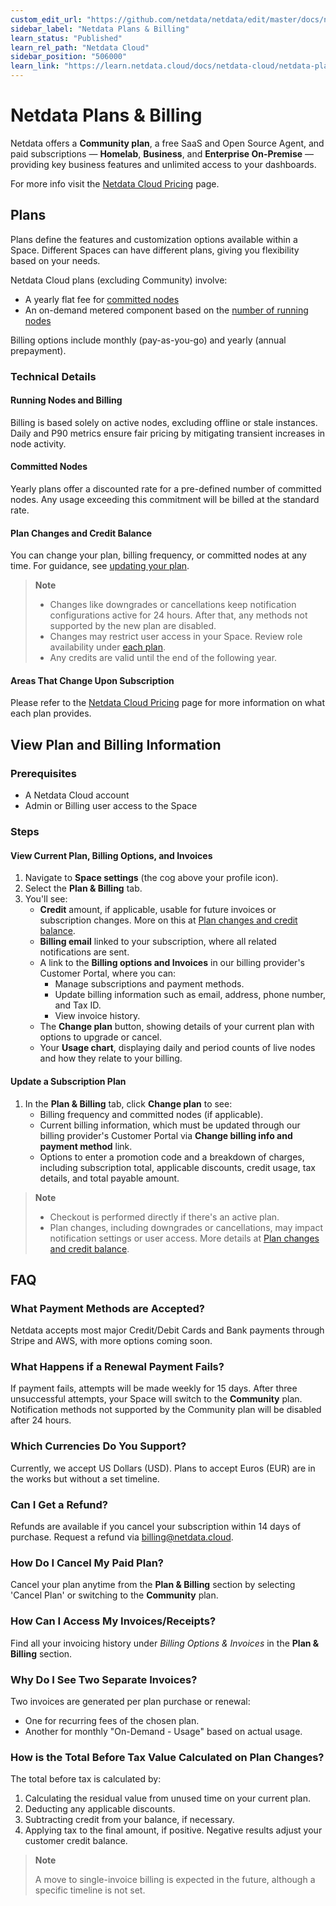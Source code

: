 ```yaml
---
custom_edit_url: "https://github.com/netdata/netdata/edit/master/docs/netdata-cloud/view-plan-and-billing.md"
sidebar_label: "Netdata Plans & Billing"
learn_status: "Published"
learn_rel_path: "Netdata Cloud"
sidebar_position: "506000"
learn_link: "https://learn.netdata.cloud/docs/netdata-cloud/netdata-plans-&-billing"
---
```


# Netdata Plans & Billing

Netdata offers a **Community plan**, a free SaaS and Open Source Agent, and paid subscriptions — **Homelab**, **Business**, and **Enterprise On-Premise** — providing key business features and unlimited access to your dashboards.

For more info visit the [Netdata Cloud Pricing](https://netdata.cloud/pricing) page.

## Plans

Plans define the features and customization options available within a Space. Different Spaces can have different plans, giving you flexibility based on your needs.

Netdata Cloud plans (excluding Community) involve:

- A yearly flat fee for [committed nodes](#committed-nodes)
- An on-demand metered component based on the [number of running nodes](#running-nodes-and-billing)

Billing options include monthly (pay-as-you-go) and yearly (annual prepayment).

### Technical Details

#### Running Nodes and Billing

Billing is based solely on active nodes, excluding offline or stale instances. Daily and P90 metrics ensure fair pricing by mitigating transient increases in node activity.

#### Committed Nodes

Yearly plans offer a discounted rate for a pre-defined number of committed nodes. Any usage exceeding this commitment will be billed at the standard rate.

#### Plan Changes and Credit Balance

You can change your plan, billing frequency, or committed nodes at any time. For guidance, see [updating your plan](#update-a-subscription-plan).

> **Note**
>
> - Changes like downgrades or cancellations keep notification configurations active for 24 hours. After that, any methods not supported by the new plan are disabled.
> - Changes may restrict user access in your Space. Review role availability under [each plan](https://netdata.cloud/pricing).
> - Any credits are valid until the end of the following year.

#### Areas That Change Upon Subscription

Please refer to the [Netdata Cloud Pricing](https://netdata.cloud/pricing) page for more information on what each plan provides.

## View Plan and Billing Information

### Prerequisites

- A Netdata Cloud account
- Admin or Billing user access to the Space

### Steps

#### View Current Plan, Billing Options, and Invoices

1. Navigate to **Space settings** (the cog above your profile icon).
2. Select the **Plan & Billing** tab.
3. You'll see:
   - **Credit** amount, if applicable, usable for future invoices or subscription changes. More on this at [Plan changes and credit balance](/docs/netdata-cloud/netdata-plans-&-billing#plan-changes-and-credit-balance).
   - **Billing email** linked to your subscription, where all related notifications are sent.
   - A link to the **Billing options and Invoices** in our billing provider's Customer Portal, where you can:
     - Manage subscriptions and payment methods.
     - Update billing information such as email, address, phone number, and Tax ID.
     - View invoice history.
   - The **Change plan** button, showing details of your current plan with options to upgrade or cancel.
   - Your **Usage chart**, displaying daily and period counts of live nodes and how they relate to your billing.

#### Update a Subscription Plan

1. In the **Plan & Billing** tab, click **Change plan** to see:
   - Billing frequency and committed nodes (if applicable).
   - Current billing information, which must be updated through our billing provider's Customer Portal via **Change billing info and payment method** link.
   - Options to enter a promotion code and a breakdown of charges, including subscription total, applicable discounts, credit usage, tax details, and total payable amount.

> **Note**
>
> - Checkout is performed directly if there's an active plan.
> - Plan changes, including downgrades or cancellations, may impact notification settings or user access. More details at [Plan changes and credit balance](/docs/netdata-cloud/netdata-plans-&-billing#plan-changes-and-credit-balance).

## FAQ

### What Payment Methods are Accepted?

Netdata accepts most major Credit/Debit Cards and Bank payments through Stripe and AWS, with more options coming soon.

### What Happens if a Renewal Payment Fails?

If payment fails, attempts will be made weekly for 15 days. After three unsuccessful attempts, your Space will switch to the **Community** plan. Notification methods not supported by the Community plan will be disabled after 24 hours.

### Which Currencies Do You Support?

Currently, we accept US Dollars (USD). Plans to accept Euros (EUR) are in the works but without a set timeline.

### Can I Get a Refund?

Refunds are available if you cancel your subscription within 14 days of purchase. Request a refund via [billing@netdata.cloud](mailto:billing@netdata.cloud).

### How Do I Cancel My Paid Plan?

Cancel your plan anytime from the **Plan & Billing** section by selecting 'Cancel Plan' or switching to the **Community** plan.

### How Can I Access My Invoices/Receipts?

Find all your invoicing history under _Billing Options & Invoices_ in the **Plan & Billing** section.

### Why Do I See Two Separate Invoices?

Two invoices are generated per plan purchase or renewal:

- One for recurring fees of the chosen plan.
- Another for monthly "On-Demand - Usage" based on actual usage.

### How is the **Total Before Tax** Value Calculated on Plan Changes?

The total before tax is calculated by:

1. Calculating the residual value from unused time on your current plan.
2. Deducting any applicable discounts.
3. Subtracting credit from your balance, if necessary.
4. Applying tax to the final amount, if positive. Negative results adjust your customer credit balance.

> **Note**
>
> A move to single-invoice billing is expected in the future, although a specific timeline is not set.
